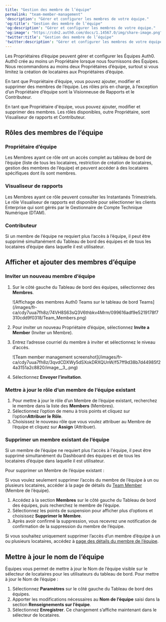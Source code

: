 ---
title: "Gestion des membre de l’équipe"
permalink: "team-member-management"
'description': "Gérer et configurer les membres de votre équipe."
'og:title': "Gestion des membre de l’équipe"
'og:description': "Gérer et configurer les membres de votre équipe."
'og:image': "https://cdn2.auth0.com/docs/1.14567.0/img/share-image.png"
'twitter:title': "Gestion des membre de l’équipe"
'twitter:description': "Gérer et configurer les membres de votre équipe."
---

Les Propriétaires d’équipe peuvent gérer et configurer les Équipes Auth0. Auth0 crée au moins un Propriétaire lorsque nous fournissons des Équipes. Nous recommandons au moins deux Propriétaires d’équipe, surtout si vous limitez la création de locataires aux Propriétaires d’équipe.

En tant que Propriétaire d’équipe, vous pouvez ajouter, modifier et supprimer des membres de l’équipe. Les rôles pris en charge, à l’exception d’un Propriétaire d’équipe sont la Visionneuse de Rapports et le Contributeur.

En tant que Propriétaire d'équipe, vous pouvez ajouter, modifier et supprimer des membres. Les rôles disponibles, outre Propriétaire, sont Visualiseur de rapports et Contributeur.

## Rôles des membres de l’équipe

### Propriétaire d’équipe

Les Membres ayant ce rôle ont un accès complet au tableau de bord de l’équipe (liste de tous les locataires, restriction de création de locataires, gestion des membres de l’équipe) et peuvent accéder à des locataires spécifiques dont ils sont membres.

### Visualiseur de rapports

Les Membres ayant ce rôle peuvent consulter les Instantanés Trimestriels. Le rôle Visualiseur de rapports est disponible pour sélectionner les clients Enterprise qui sont gérés par le Gestionnaire de Compte Technique Numérique (DTAM).

### Contributeur

Si un membre de l’équipe ne requiert plus l’accès à l’équipe, il peut être supprimé simultanément du Tableau de bord des équipes et de tous les locataires d’équipe dans laquelle il est utilisateur.

## Afficher et ajouter des membres d’équipe

### Inviter un nouveau membre d’équipe

1. Sur le côté gauche du Tableau de bord des équipes, sélectionnez des **Membres**.

   <Frame>![Affichage des membres Auth0 Teams sur le tableau de bord Teams](/images/fr-ca/cdy7uua7fh8z/74VH8S63sQ3V6thbkv4Mrm/099616adf9e5219178f7310cdd9f0318/Team_Members.png)</Frame>

2. Pour inviter un nouveau Propriétaire d’équipe, sélectionnez **Invite a Member** (Inviter un Membre).
3. Entrez l’adresse courriel du membre à inviter et sélectionnez le niveau d’accès.

   <Frame>![Team member management screenshot](/images/fr-ca/cdy7uua7fh8z/3qvdCDXWy5dSXokDRXQUnW/f57ff9d38b7d44985f24a3151a2c8820/image__3_.png)</Frame>

4. Sélectionnez **Envoyer l’invitation**.

### Mettre à jour le rôle d’un membre de l’équipe existant

1. Pour mettre à jour le rôle d’un Membre de l’équipe existant, recherchez le membre dans la liste des **Members** (Membres).
2. Sélectionnez l’option de menu à trois points et cliquez sur l’option**Attribuer le Rôle**.
3. Choisissez le nouveau rôle que vous voulez attribuer au Membre de l’équipe et cliquez sur **Assign** (Attribuer).

### Supprimer un membre existant de l’équipe

Si un membre de l’équipe ne requiert plus l'accès à l'équipe, il peut être supprimé simultanément du Dashboard des équipes et de tous les locataires d’équipe dans laquelle il est utilisateur.

Pour supprimer un Membre de l’équipe existant :

Si vous voulez seulement supprimer l’accès du membre de l’équipe à un ou plusieurs locataires, accéder à la page de détails du [Team Member](/docs/fr-ca/get-started/auth0-teams/tenant-member-management) (Membre de l’équipe).

1. Accédez à la section **Membres** sur le côté gauche du Tableau de bord des équipes, puis recherchez le membre de l’équipe.
2. Sélectionnez les points de suspension pour afficher plus d’options et choisissez **Supprimer le Membre**.
3. Après avoir confirmé la suppression, vous recevrez une notification de confirmation de la suppression du membre de l’équipe.

Si vous souhaitez uniquement supprimer l’accès d’un membre d’équipe à un ou plusieurs locataires, accédez à [page des détails du membre de l’équipe](/docs/fr-ca/get-started/auth0-teams/tenant-member-management).

## Mettre à jour le nom de l’équipe

Équipes vous permet de mettre à jour le Nom de l’équipe visible sur le sélecteur de locataires pour les utilisateurs du tableau de bord. Pour mettre à jour le Nom de l’équipe :

1. Sélectionnez **Paramètres** sur le côté gauche du Tableau de bord des équipes.
2. Apporter les modifications nécessaires au **Nom de l’équipe** saisi dans la section **Renseignements sur l’équipe**.
3. Sélectionnez **Enregistrer**. Ce changement s’affiche maintenant dans le sélecteur de locataires.